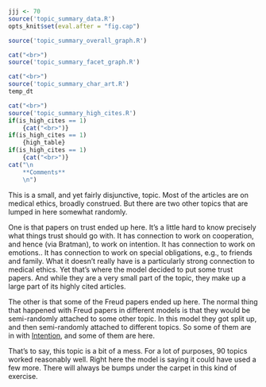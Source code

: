 ```r
jjj <- 70
source('topic_summary_data.R')
opts_knit$set(eval.after = "fig.cap")
```

```r
source('topic_summary_overall_graph.R')
```

```r
cat("<br>")
source('topic_summary_facet_graph.R')
```

```r
cat("<br>")
source('topic_summary_char_art.R')
temp_dt
```

```r
cat("<br>")
source('topic_summary_high_cites.R')
if(is_high_cites == 1)
	{cat("<br>")}
if(is_high_cites == 1)
	{high_table}
if(is_high_cites == 1)
	{cat("<br>")}
cat("\n
	**Comments**
	\n")
```

This is a small, and yet fairly disjunctive, topic. Most of the articles are on medical ethics, broadly construed. But there are two other topics that are lumped in here somewhat randomly.

One is that papers on trust ended up here. It's a little hard to know precisely what things trust should go with. It has connection to work on cooperation, and hence (via Bratman), to work on intention.  It has connection to work on emotions.. It has connection to work on special obligations, e.g., to friends and family. What it doesn't really have is a particularly strong connection to medical ethics. Yet that's where the model decided to put some trust papers. And while they are a very small part of the topic, they make up a large part of its highly cited articles.

The other is that some of the Freud papers ended up here. The normal thing that happened with Freud papers in different models is that they would be semi-randomly attached to some other topic. In this model they got split up, and then semi-randomly attached to different topics. So some of them are in with [Intention](#topic48), and some of them are here.

That's to say, this topic is a bit of a mess. For a lot of purposes, 90 topics worked reasonably well. Right here the model is saying it could have used a few more. There will always be bumps under the carpet in this kind of exercise.




